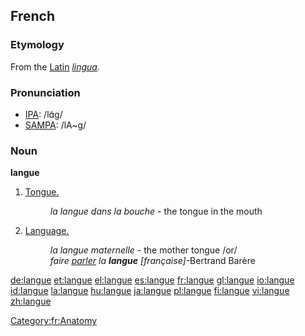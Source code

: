 ==French==
===Etymology===
From the [[w:Latin language|Latin]] ''[[lingua]].''

===Pronunciation===
*[[w:IPA|IPA]]: /lɑ̃ɡ/
*[[w:SAMPA|SAMPA]]: /lA~g/

===Noun===
'''langue''' {{f}}

#[[tongue|Tongue.]]
#: ''la langue dans la bouche'' - the tongue in the mouth
#[[language|Language.]]
#: ''la langue maternelle'' - the mother tongue /or/
#: ''faire [[parler]] la '''langue''' [française]''-Bertrand Barère
[[Category:fr:Anatomy]]

[[de:langue]]
[[et:langue]]
[[el:langue]]
[[es:langue]]
[[fr:langue]]
[[gl:langue]]
[[io:langue]]
[[id:langue]]
[[la:langue]]
[[hu:langue]]
[[ja:langue]]
[[pl:langue]]
[[fi:langue]]
[[vi:langue]]
[[zh:langue]]